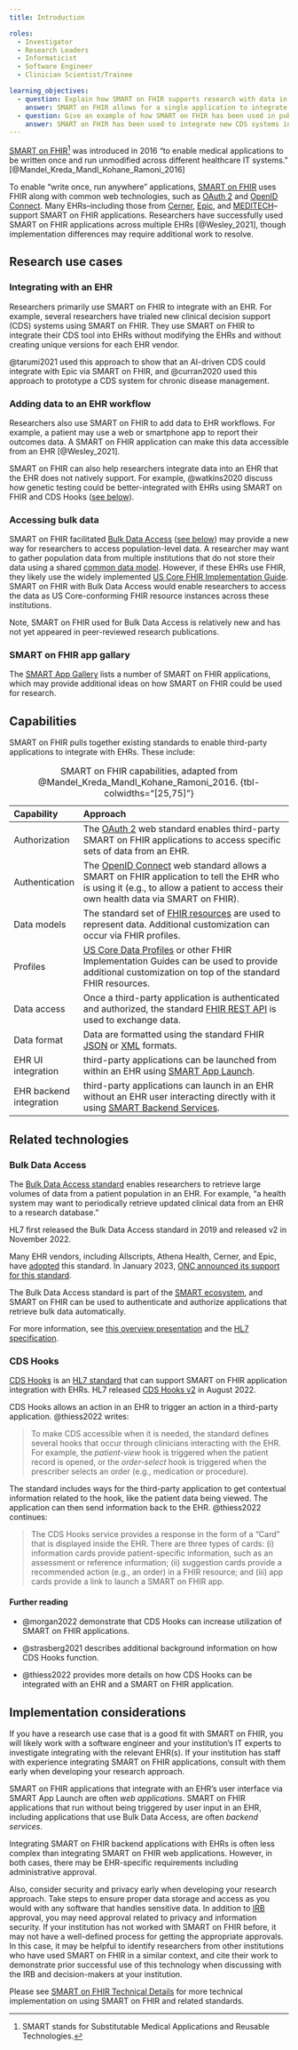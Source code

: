 ```yaml
---
title: Introduction

roles:
  - Investigator
  - Research Leaders
  - Informaticist
  - Software Engineer
  - Clinician Scientist/Trainee

learning_objectives:
  - question: Explain how SMART on FHIR supports research with data in EHRs.
    answer: SMART on FHIR allows for a single application to integrate with multiple institutions' EHRs with minimal institution-specific customization. Without SMART on FHIR, substantial institution-specific development work would be needed.
  - question: Give an example of how SMART on FHIR has been used in published research.
    answer: SMART on FHIR has been used to integrate new CDS systems into EHRs and integrate additional data sources like patient-reported outcomes into EHRs.
---
```


[SMART on FHIR](https://smarthealthit.org)[^1] was introduced in 2016 "to enable medical applications to be written once and run unmodified across different healthcare IT systems." [@Mandel_Kreda_Mandl_Kohane_Ramoni_2016]

[^1]: SMART stands for Substitutable Medical Applications and Reusable Technologies.

To enable "write once, run anywhere" applications, [SMART on FHIR](http://docs.smarthealthit.org) uses FHIR along with common web technologies, such as [OAuth 2](https://oauth.net/2/) and [OpenID Connect](https://openid.net/connect/). Many EHRs--including those from [Cerner](https://fhir.cerner.com), [Epic](https://fhir.epic.com), and [MEDITECH](https://ehr.meditech.com/ehr-solutions/greenfield-workspace)--support SMART on FHIR applications. Researchers have successfully used SMART on FHIR applications across multiple EHRs [@Wesley_2021], though implementation differences may require additional work to resolve.

## Research use cases

### Integrating with an EHR

Researchers primarily use SMART on FHIR to integrate with an EHR. For example, several researchers have trialed new clinical decision support (CDS) systems using SMART on FHIR. They use SMART on FHIR to integrate their CDS tool into EHRs without modifying the EHRs and without creating unique versions for each EHR vendor.

@tarumi2021 used this approach to show that an AI-driven CDS could integrate with Epic via SMART on FHIR, and @curran2020 used this approach to prototype a CDS system for chronic disease management.

### Adding data to an EHR workflow

Researchers also use SMART on FHIR to add data to EHR workflows. For example, a patient may use a web or smartphone app to report their outcomes data. A SMART on FHIR application can make this data accessible from an EHR [@Wesley_2021].

SMART on FHIR can also help researchers integrate data into an EHR that the EHR does not natively support. For example, @watkins2020 discuss how genetic testing could be better-integrated with EHRs using SMART on FHIR and CDS Hooks ([see below](#cds-hooks)).

### Accessing bulk data

SMART on FHIR facilitated [Bulk Data Access](http://hl7.org/fhir/uv/bulkdata/) ([see below](#bulk-data-access)) may provide a new way for researchers to access population-level data. A researcher may want to gather population data from multiple institutions that do not store their data using a shared [common data model](cdms.qmd). However, if these EHRs use FHIR, they likely use the widely implemented [US Core FHIR Implementation Guide](https://www.hl7.org/fhir/us/core/). SMART on FHIR with Bulk Data Access would enable researchers to access the data as US Core-conforming FHIR resource instances across these institutions.

Note, SMART on FHIR used for Bulk Data Access is relatively new and has not yet appeared in peer-reviewed research publications.

### SMART on FHIR app gallary

The [SMART App Gallery](https://apps.smarthealthit.org/apps) lists a number of SMART on FHIR applications, which may provide additional ideas on how SMART on FHIR could be used for research.

## Capabilities

SMART on FHIR pulls together existing standards to enable third-party applications to integrate with EHRs. These include:

| Capability              | Approach                                                                                                                                                                                                        |
|:------------------------|:----------------------------------------------------------------------------------------------------------------------------------------------------------------------------------------------------------------|
| Authorization           | The [OAuth 2](https://oauth.net/2/) web standard enables third-party SMART on FHIR applications to access specific sets of data from an EHR.                                                                    |
| Authentication          | The [OpenID Connect](https://openid.net/connect/) web standard allows a SMART on FHIR application to tell the EHR who is using it (e.g., to allow a patient to access their own health data via SMART on FHIR). |
| Data models             | The standard set of [FHIR resources](https://www.hl7.org/fhir/resourcelist.html) are used to represent data. Additional customization can occur via FHIR profiles.                                              |
| Profiles                | [US Core Data Profiles](https://www.hl7.org/fhir/us/core/) or other FHIR Implementation Guides can be used to provide additional customization on top of the standard FHIR resources.                           |
| Data access             | Once a third-party application is authenticated and authorized, the standard [FHIR REST API](https://www.hl7.org/fhir/http.html) is used to exchange data.                                                      |
| Data format             | Data are formatted using the standard FHIR [JSON](https://www.hl7.org/fhir/json.html) or [XML](https://www.hl7.org/fhir/xml.html) formats.                                                                      |
| EHR UI integration      | third-party applications can be launched from within an EHR using [SMART App Launch](http://hl7.org/fhir/smart-app-launch/index.html).                                                                          |
| EHR backend integration | third-party applications can launch in an EHR without an EHR user interacting directly with it using [SMART Backend Services](https://hl7.org/fhir/uv/bulkdata/authorization/index.html).                       |

: SMART on FHIR capabilities, adapted from @Mandel_Kreda_Mandl_Kohane_Ramoni_2016. {tbl-colwidths="\[25,75\]"}

## Related technologies

### Bulk Data Access {#bulk-data-access}

The [Bulk Data Access standard](http://hl7.org/fhir/uv/bulkdata/) enables researchers to retrieve large volumes of data from a patient population in an EHR. For example, "a health system may want to periodically retrieve updated clinical data from an EHR to a research database."

HL7 first released the Bulk Data Access standard in 2019 and released v2 in November 2022.

Many EHR vendors, including Allscripts, Athena Health, Cerner, and Epic, have [adopted](https://docs.google.com/presentation/d/14ZHmam9hwz6-SsCG1YqUIQnJ56bvSqEatebltgEVR6c/edit#slide=id.g8c17644f87_23_1146) this standard. In January 2023, [ONC announced its support for this standard](https://www.healthit.gov/buzz-blog/health-it/onc-supports-adoption-and-implementation-of-bulk-data-apis).

The Bulk Data Access standard is part of the [SMART ecosystem](https://smarthealthit.org/), and SMART on FHIR can be used to authenticate and authorize applications that retrieve bulk data automatically.

::: {.callout-tip appearance="simple"}
For more information, see [this overview presentation](https://docs.google.com/presentation/d/14ZHmam9hwz6-SsCG1YqUIQnJ56bvSqEatebltgEVR6c/edit?usp=sharing) and the [HL7 specification](http://hl7.org/fhir/uv/bulkdata/).
:::

### CDS Hooks {#cds-hooks}

[CDS Hooks](https://cds-hooks.org) is an [HL7 standard](https://cds-hooks.hl7.org/) that can support SMART on FHIR application integration with EHRs. HL7 released [CDS Hooks v2](https://cds-hooks.hl7.org/2.0/) in August 2022.

CDS Hooks allows an action in an EHR to trigger an action in a third-party application. @thiess2022 writes:

> To make CDS accessible when it is needed, the standard defines several hooks that occur through clinicians interacting with the EHR. For example, the *patient-view* hook is triggered when the patient record is opened, or the *order-select* hook is triggered when the prescriber selects an order (e.g., medication or procedure).

The standard includes ways for the third-party application to get contextual information related to the hook, like the patient data being viewed. The application can then send information back to the EHR. @thiess2022 continues:

> The CDS Hooks service provides a response in the form of a "Card" that is displayed inside the EHR. There are three types of cards: (i) information cards provide patient-specific information, such as an assessment or reference information; (ii) suggestion cards provide a recommended action (e.g., an order) in a FHIR resource; and (iii) app cards provide a link to launch a SMART on FHIR app.

#### Further reading

-   @morgan2022 demonstrate that CDS Hooks can increase utilization of SMART on FHIR applications.

-   @strasberg2021 describes additional background information on how CDS Hooks function.

-   @thiess2022 provides more details on how CDS Hooks can be integrated with an EHR and a SMART on FHIR application.

## Implementation considerations

If you have a research use case that is a good fit with SMART on FHIR, you will likely work with a software engineer and your institution's IT experts to investigate integrating with the relevant EHR(s). If your institution has staff with experience integrating SMART on FHIR applications, consult with them early when developing your research approach.

SMART on FHIR applications that integrate with an EHR's user interface via SMART App Launch are often *web applications*. SMART on FHIR applications that run without being triggered by user input in an EHR, including applications that use Bulk Data Access, are often *backend services*.

Integrating SMART on FHIR backend applications with EHRs is often less complex than integrating SMART on FHIR web applications. However, in both cases, there may be EHR-specific requirements including administrative approval.

Also, consider security and privacy early when developing your research approach. Take steps to ensure proper data storage and access as you would with any software that handles sensitive data. In addition to [IRB](https://www.ncbi.nlm.nih.gov/pmc/articles/PMC4631034/) approval, you may need approval related to privacy and information security. If your institution has not worked with SMART on FHIR before, it may not have a well-defined process for getting the appropriate approvals. In this case, it may be helpful to identify researchers from other institutions who have used SMART on FHIR in a similar context, and cite their work to demonstrate prior successful use of this technology when discussing with the IRB and decision-makers at your institution.

Please see [SMART on FHIR Technical Details](smart-on-fhir-tech.qmd) for more technical implementation on using SMART on FHIR and related standards.
